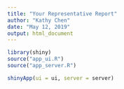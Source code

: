```yaml
---
title: "Your Representative Report"
author: "Kathy Chen"
date: "May 12, 2019"
output: html_document
---
```


```r
library(shiny)
source("app_ui.R")
source("app_server.R")

shinyApp(ui = ui, server = server)
```

<!-- ```{r setup, echo = F} -->
<!-- library(shiny, warn.conflicts = F) -->
<!-- library(knitr, warn.conflicts = F) -->
<!-- source("propublica.R") -->
<!-- source("civic-info.R") -->
<!-- ``` -->

<!-- ## Introduction -->

<!-- This report uses data provided by the [ProPublica API](https://projects.propublica.org/api-docs/congress-api/) and [Google Civic Data API](https://developers.google.com/civic-information/) to compile a report detailing the politicians that represent the resident(s) of:  -->

<!-- `r address` -->

<!-- The following is an **overview** of the respresentatives of the above address including _all levels_ of government. -->

<!-- ```{r representative table, echo = F} -->
<!-- kable(rep_table) -->
<!-- ``` -->

<!-- ## State Representatives -->

<!-- Below is an in-depth analysis of the state representatives of the provided address. Specifically, these plots show the breakdown of gender and party affiliation. -->

<!-- ```{r rep plots, echo = F} -->
<!-- reps_by_gender -->
<!-- reps_by_party -->
<!-- ``` -->

<!-- ## Representative `r s_full_name` -->
<!-- `r s_full_name` is `r s_age` years old and can be found at [`r s_info$twitter_account`](s_twitter) on Twitter. In the last 20 votes the representative participated in, they agreed with the majority `r percent_agreed`% of the time. -->